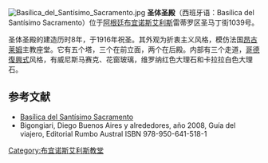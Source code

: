 [[File:Basílica_del_Santísimo_Sacramento.jpg|thumb]]
'''圣体圣殿'''（西班牙语：Basílica del Santísimo Sacramento）位于[[阿根廷|阿根廷]][[布宜诺斯艾利斯|布宜诺斯艾利斯]]雷蒂罗区圣马丁街1039号。

圣体圣殿的建造历时8年，于1916年祝圣。其外观为折衷主义风格，模仿法国[[昂古莱姆|昂古莱姆]]主教座堂。它有五个塔，三个在前立面，两个在后殿。内部有三个走道，[[哥德復興式建築|哥德復興式]]风格，有威尼斯马赛克、花窗玻璃，维罗纳红色大理石和卡拉拉白色大理石。

==参考文献==
*[https://web.archive.org/web/20100505123811/http://www.irishgenealogy.com.ar/lugares/iglesias/Santisimo_Sacramento.htm Basílica del Santísimo Sacramento]
*Bigongiari, Diego Buenos Aires y alrededores, año 2008, Guía del viajero, Editorial Rumbo Austral ISBN 978-950-641-518-1
[[Category:布宜诺斯艾利斯教堂|Category:布宜诺斯艾利斯教堂]]